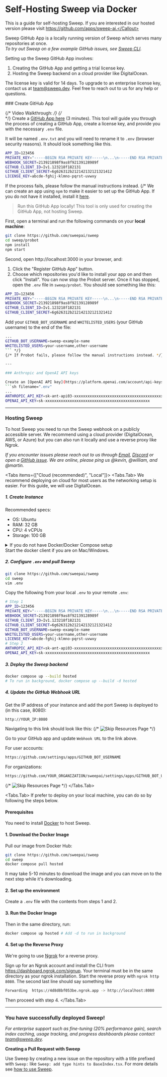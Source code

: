 
# Self-Hosting Sweep via Docker

<Callout type="info">This is a guide for self-hosting Sweep. If you are interested in our hosted version please visit https://github.com/apps/sweep-ai.</Callout>

Sweep GitHub App is a locally running version of Sweep which serves many repositories at once.<br/>
*To try out Sweep on a few example GitHub issues, see [Sweep CLI](/cli).*

Setting up the Sweep GitHub App involves:
1. Creating the GitHub App and getting a trial license key.
2. Hosting the Sweep backend on a cloud provider like DigitalOcean.

The license key is valid for 14 days. To upgrade to an enterprise license key, contact us at team@sweep.dev. Feel free to reach out to us for any help or questions.

<Steps>
### Create GitHub App

{/* Video Walkthrough: */}
{/* <br/> <YouTube videoId="3-n8OarC4y0" /> */}
Create a [GitHub App here](https://create-sweep-app.vercel.app/) (3 minutes). This tool will guide you through the process of creating a GitHub App, create a license key, and provide you with the necessary `.env` file.

It will be named `.env.txt` and you will need to rename it to `.env` (browser security reasons). It should look something like this.

```sh filename=".env"
APP_ID=123456
PRIVATE_KEY="-----BEGIN RSA PRIVATE KEY-----\n...\n-----END RSA PRIVATE KEY-----\n"
WEBHOOK_SECRET=213921898f9as8f92139128989f
GITHUB_CLIENT_ID=Iv1.123218f182131
GITHUB_CLIENT_SECRET=6g626312b212142132121321412
LICENSE_KEY=abcde-fghij-klmno-pqrst-uvwxy
```

If the process fails, please follow the manual instructions instead.
{/* We can create an app using `npm` to make it easier to set up the GitHub App. If you do not have it installed, install it [here](https://docs.npmjs.com/downloading-and-installing-node-js-and-npm).
> Run this GitHub App locally! This tool is only used for creating the GitHub App, not hosting Sweep.
>
First, open a terminal and run the following commands on your **local machine**:
```sh filename="terminal"
git clone https://github.com/sweepai/sweep
cd sweep/probot
npm install
npm start
```
Second, open http://localhost:3000 in your browser, and:
1. Click the "Register GitHub App" button.
2. Choose which repositories you'd like to install your app on and then click "Install".
You can now stop the Probot server. Once it has stopped, open the `.env` file in `sweep/probot`. You should see something like this:
```sh filename=".env"
APP_ID=123456
PRIVATE_KEY="-----BEGIN RSA PRIVATE KEY-----\n...\n-----END RSA PRIVATE KEY-----\n"
WEBHOOK_SECRET=213921898f9as8f92139128989f
GITHUB_CLIENT_ID=Iv1.123218f182131
GITHUB_CLIENT_SECRET=6g626312b212142132121321412
```
Add your `GITHUB_BOT_USERNAME` and `WHITELISTED_USERS` (your GitHub username) to the end of the file:
```sh filename=".env"
...
GITHUB_BOT_USERNAME=sweep-example-name
WHITELISTED_USERS=your-username,other-username
``` */}
{/* If Probot fails, please follow the manual instructions instead. */}

---

### Anthropic and OpenAI API keys

Create an [OpenAI API key](https://platform.openai.com/account/api-keys) and an [Anthropic API key](https://console.anthropic.com/settings/keys) add it to your `.env`:
```sh filename=".env"
...
ANTHROPIC_API_KEY=sk-ant-api03-xxxxxxxxxxxxxxxxxxxxxxxxxxxxxxxxxxxxxxxxxxxxxxx
OPENAI_API_KEY=sk-xxxxxxxxxxxxxxxxxxxxxxxxxxxxxxxxxxxxxxxxxxxxxxx
```

---

### Hosting Sweep

To host Sweep you need to run the Sweep webhook on a publicly accessible server. We recommend using a cloud provider (DigitalOcean, AWS, or Azure) but you can also run it locally and use a reverse proxy like Ngrok.

*If you encounter issues please reach out to us through [Email](team@sweep.dev), [Discord](discord.gg/sweep) or open a [GitHub issue](https://github.com/sweepai/sweep/issues). We are online, please ping us @kevin, @william, and @martin.*

<Tabs items={["Cloud (recommended)", "Local"]}>
<Tabs.Tab>
We recommend deploying on cloud for most users as the networking setup is easier. For this guide, we will use DigitalOcean.

##### 1. Create Instance
Recommended specs:
- OS: Ubuntu
- RAM: 32 GB
- CPU: 4 vCPUs
- Storage: 100 GB

<details>
<summary>If you do not have Docker/Docker Compose setup</summary>

```sh filename="terminal"
sudo apt install -y apt-transport-https ca-certificates curl software-properties-common -y
curl -fsSL https://download.docker.com/linux/ubuntu/gpg | sudo apt-key add -
sudo add-apt-repository -y "deb [arch=amd64] https://download.docker.com/linux/ubuntu $(lsb_release -cs) stable"
sudo apt update -y
sudo apt install docker-ce -y
sudo systemctl enable docker
sudo systemctl start docker
sudo usermod -aG docker ${USER}
```
</details>
Start the docker client if you are on Mac/Windows.

##### 2. Configure `.env` and pull Sweep
```sh filename="terminal"
git clone https://github.com/sweepai/sweep
cd sweep
vim .env
```

Copy the following from your local `.env` to your remote `.env`:

```sh filename=".env"
# Step 1
APP_ID=123456
PRIVATE_KEY="-----BEGIN RSA PRIVATE KEY-----\n...\n-----END RSA PRIVATE KEY-----\n"
WEBHOOK_SECRET=213921898f9as8f92139128989f
GITHUB_CLIENT_ID=Iv1.123218f182131
GITHUB_CLIENT_SECRET=6g626312b212142132121321412
GITHUB_BOT_USERNAME=sweep-example-name
WHITELISTED_USERS=your-username,other-username
LICENSE_KEY=abcde-fghij-klmno-pqrst-uvwxy
# Step 2
ANTHROPIC_API_KEY=sk-ant-api03-xxxxxxxxxxxxxxxxxxxxxxxxxxxxxxxxxxxxxxxxxxxxxxx
OPENAI_API_KEY=sk-xxxxxxxxxxxxxxxxxxxxxxxxxxxxxxxxxxxxxxxxxxxxxxx
```

##### 3. Deploy the Sweep backend
```sh filename="terminal"
docker compose up --build hosted
# To run in background, docker compose up --build -d hosted
```

##### 4. Update the GitHub Webhook URL

Get the IP address of your instance and add the port Sweep is deployed to (in this case, 8080):
```sh
http://YOUR_IP:8080
```

Navigating to this link should look like this:
{/* <img src="/deployment/digitalocean_step7.png" alt="Skip Resources Page" /> */}

Go to your GitHub app and update `Webhook URL` to the link above.

For user accounts:
```txt /GITHUB_BOT_USERNAME/
https://github.com/settings/apps/GITHUB_BOT_USERNAME
```

For organizations:
```txt /GITHUB_BOT_USERNAME/, /YOUR_ORGANIZATION/
https://github.com/YOUR_ORGANIZATION/sweepai/settings/apps/GITHUB_BOT_USERNAME
```
{/* <img src="/deployment/digitalocean_step9.png" alt="Skip Resources Page" /> */}
</Tabs.Tab>

<Tabs.Tab>
If prefer to deploy on your local machine, you can do so by following the steps below.

#### Prerequisites

You need to install [Docker](https://docs.docker.com/engine/install/) to host Sweep.

#### 1. Download the Docker Image

Pull our image from Docker Hub:

```sh filename="terminal"
git clone https://github.com/sweepai/sweep
cd sweep
docker compose pull hosted
```

It may take 5-10 minutes to download the image and you can move on to the next step while it's downloading.

#### 2. Set up the environment

Create a `.env` file with the contents from steps 1 and 2.

#### 3. Run the Docker Image

Then in the same directory, run:

```bash filename="terminal"
docker compose up hosted # Add -d to run in background
```

#### 4. Set up the Reverse Proxy

We're going to use [Ngrok](https://ngrok.com/) for a reverse proxy.

Sign up for an Ngrok account and install the CLI from https://dashboard.ngrok.com/signup. Your terminal must be in the same directory as your ngrok installation. Start the reverse proxy with `ngrok http 8080`. The second last line should say something like

```sh filename="terminal"
Forwarding  https://4d8d8bf053be.ngrok.app -> http://localhost:8080
```

Then proceed with step 4.
</Tabs.Tab>
</Tabs>
</Steps>

---

### You have successfully deployed Sweep!
*For enterprise support such as fine-tuning (20% performance gain), search index caching, usage tracking, and progress dashboards please contact team@sweep.dev.*

**Creating a Pull Request with Sweep**

Use Sweep by creating a new issue on the repository with a title prefixed with `Sweep:` like `Sweep: add type hints to BaseIndex.tsx`.
For more details see [how to use Sweep](https://docs.sweep.dev/#-how-to-use-sweep).
	